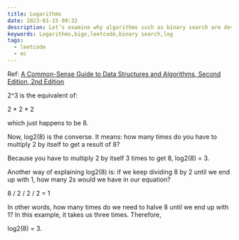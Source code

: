 ```yaml
---
title: Logarithms
date: 2023-01-15 09:32
description: Let’s examine why algorithms such as binary search are described as O(log N).
keywords: Logarithms,bigo,leetcode,binary search,log
tags:
  - leetcode
  - ec
---
```

Ref: [A Common-Sense Guide to Data Structures and Algorithms, Second Edition, 2nd Edition](https://learning.oreilly.com/library/view/a-common-sense-guide/9781680508048/)

2^3 is the equivalent of:

2 \* 2 \* 2

which just happens to be 8.

Now, log2(8) is the converse. It means: how many times do you have to multiply 2 by itself to get a result of 8?

Because you have to multiply 2 by itself 3 times to get 8, log2(8) = 3.

Another way of explaining log2(8) is: if we keep dividing 8 by 2 until we end up with 1, how many 2s would we have in our equation?

8 / 2 / 2 / 2 = 1

In other words, how many times do we need to halve 8 until we end up with 1? In this example, it takes us three times. Therefore,

log2(8) = 3.